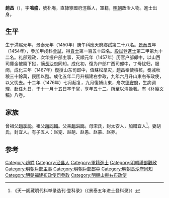 '''趙昌'''（{{bd|1425年||1476年}}），字'''鳴盛'''，號朴庵，直隸寧國府涇縣人，軍籍，[[明朝|明朝]]政治人物。進士出身。

==生平==
生于洪熙元年，景泰元年（1450年）庚午科應天府鄉試第二十八名。[[景泰|景泰]]五年（1454年），參加甲戌科[[會試|會試]]，得[[貢士|貢士]]第一百五十四名。[[殿試|殿試]]登[[進士|進士]]第二甲第九十二名。礼部观政，次年授户部主事，天順元年（1457年）历官户部郎中，以山西司庫金被竊下狱，謫[[長沙府|長沙府]]同知。成化初，復为户部广西司郎中，丁母忧归，服阕，成化三年（1467年）復授山东司郎中，值蘇松旱灾，趙昌奉使檢核，奏减秋粮三十餘萬，民困以甦。成化五年二月升福建右参政，九年六月升山東右布政使，以父忧去。十二年（1476年）七月起复，九月復補山東，舟次[[德安府|德安府]]，生病调理，赴任九日，于十一月十五日卒于官，享年五十二。所至以清操著。有《朴庵文稿》八卷。

==家族==
曾祖父[[趙季能|趙季能]]。祖父[[趙同輔|趙同輔]]。父亲[[趙洪簡|趙洪簡]]。母宋氏，封太安人，加赠宜人<ref>《天一阁藏明代科举录选刊·登科录》（《景泰五年进士登科录》）</ref>。妻胡氏，封宜人。有子五人：赵宠、赵葩、赵愚、赵蒙、赵养。

==参考==
{{reflist}}
{{明朝人物小作品}}
{{景泰五年甲戌科殿試金榜}}

[[Category:趙姓|Category:趙姓]]
[[Category:泾县人|Category:泾县人]]
[[Category:軍籍進士|Category:軍籍進士]]
[[Category:明朝禮部觀政|Category:明朝禮部觀政]]
[[Category:明朝戶部主事|Category:明朝戶部主事]]
[[Category:明朝戶部郎中|Category:明朝戶部郎中]]
[[Category:明朝長沙府同知|Category:明朝長沙府同知]]
[[Category:明朝福建布政使司參政|Category:明朝福建布政使司參政]]
[[Category:明朝山東右布政使|Category:明朝山東右布政使]]
